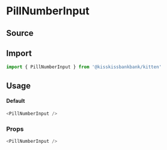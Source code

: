 

<Meta title="Forms/PillNumberInput" component={PillNumberInput} />

# PillNumberInput

## Source

<FileUrl filepath={__filename} />

## Import

```js
import { PillNumberInput } from '@kisskissbankbank/kitten'
```

## Usage

<Canvas>
  <Story name="Default" story={stories.Default} />
</Canvas>

#### Default

```js
<PillNumberInput />
```

### Props

```js
<PillNumberInput />
```
